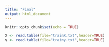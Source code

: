 ```yaml
---
title: "Final"
output: html_document
---
```


```r
knitr::opts_chunk$set(echo = TRUE)
```

```r
X <- read.table(file="trainX.txt",header=TRUE)
y <- read.table(file="trainy.txt",header=TRUE)

```

